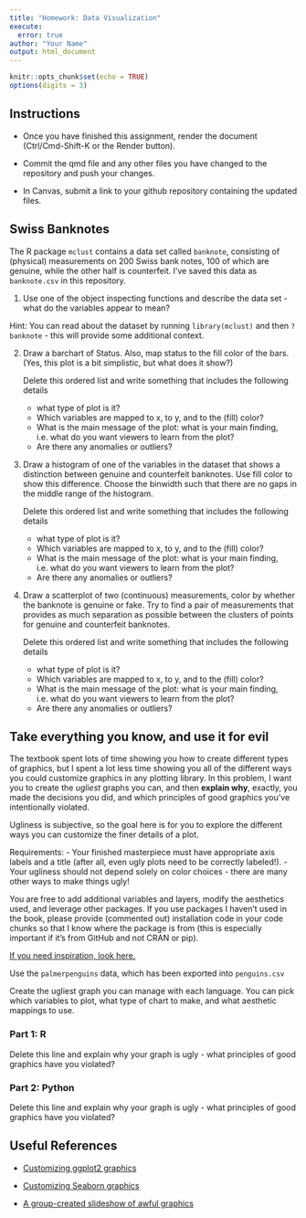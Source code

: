 ```yaml
---
title: "Homework: Data Visualization"
execute:
  error: true
author: "Your Name"
output: html_document
---
```


```r
knitr::opts_chunk$set(echo = TRUE)
options(digits = 3)
```

## Instructions

- Once you have finished this assignment, render the document (Ctrl/Cmd-Shift-K or the Render button). 

- Commit the qmd file and any other files you have changed to the repository and push your changes.
- In Canvas, submit a link to your github repository containing the updated files.


## Swiss Banknotes

The R package `mclust` contains a data set called `banknote`, consisting of (physical) measurements on 200 Swiss bank notes, 100 of which are genuine, while the other half is counterfeit. I've saved this data as `banknote.csv` in this repository.



1. Use one of the object inspecting functions and describe the data set - what do the variables appear to mean?    
    
Hint: You can read about the dataset by running `library(mclust)` and then `?banknote` - this will provide some additional context. 


2. Draw a barchart of Status. Also, map status to the fill color of the bars. (Yes, this plot is a bit simplistic, but what does it show?)

    Delete this ordered list and write something that includes the following details
    - what type of plot is it? 
    - Which variables are mapped to x, to y, and to the (fill) color? 
    - What is the main message of the plot: what is your main finding, i.e. what do you want viewers to learn from the plot? 
    - Are there any anomalies or outliers?


3. Draw a histogram of one of the variables in the dataset that shows a distinction between genuine and counterfeit banknotes. Use fill color to show this difference. Choose the binwidth such that there are no gaps in the middle range of the histogram.

    Delete this ordered list and write something that includes the following details
    - what type of plot is it? 
    - Which variables are mapped to x, to y, and to the (fill) color? 
    - What is the main message of the plot: what is your main finding, i.e. what do you want viewers to learn from the plot? 
    - Are there any anomalies or outliers?

4. Draw a scatterplot of two (continuous) measurements, color by whether the banknote is genuine or fake. Try to find a pair of measurements that provides as much separation as possible between the clusters of points for genuine and counterfeit banknotes.

    Delete this ordered list and write something that includes the following details
    - what type of plot is it? 
    - Which variables are mapped to x, to y, and to the (fill) color? 
    - What is the main message of the plot: what is your main finding, i.e. what do you want viewers to learn from the plot? 
    - Are there any anomalies or outliers?

## Take everything you know, and use it for evil

The textbook spent lots of time showing you how to create different types of graphics, but I spent a lot less time showing you all of the different ways you could customize graphics in any plotting library. In this problem, I want you to create the *ugliest* graphs you can, and then **explain why**, exactly, you made the decisions you did, and which principles of good graphics you've intentionally violated. 

Ugliness is subjective, so the goal here is for you to explore the different ways you can customize the finer details of a plot. 

Requirements:
- Your finished masterpiece must have appropriate axis labels and a title (after all, even ugly plots need to be correctly labeled!). 
- Your ugliness should not depend solely on color choices - there are many other ways to make things ugly!

You are free to add additional variables and layers, modify the aesthetics used, and leverage other packages. If you use packages I haven't used in the book, please provide (commented out) installation code in your code chunks so that I know where the package is from (this is especially important if it's from GitHub and not CRAN or pip).

[If you need inspiration, look here.](https://www.allisonhorst.com/post/do-your-worst/)

Use the `palmerpenguins` data, which has been exported into `penguins.csv`

Create the ugliest graph you can manage with each language. You can pick which variables to plot, what type of chart to make, and what aesthetic mappings to use.

### Part 1: R


Delete this line and explain why your graph is ugly - what principles of good graphics have you violated?


### Part 2: Python




Delete this line and explain why your graph is ugly - what principles of good graphics have you violated?



## Useful References

- [Customizing ggplot2 graphics](http://r-statistics.co/Complete-Ggplot2-Tutorial-Part2-Customizing-Theme-With-R-Code.html)

- [Customizing Seaborn graphics](https://towardsdatascience.com/all-the-ways-you-can-customize-your-charts-and-graphs-in-seaborn-9be90fa6f5b5)

- [A group-created slideshow of awful graphics](https://docs.google.com/presentation/d/1ixRsGI8BWgT2zA5AbB61eMLUbJgObvBCZt-OnZDzvX4/edit?usp=sharing)



